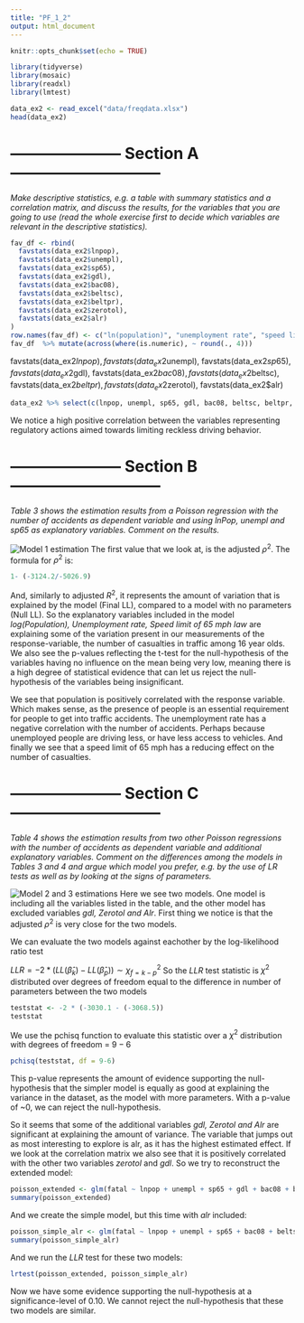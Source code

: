 ```yaml
---
title: "PF_1_2"
output: html_document
---
```


```r
knitr::opts_chunk$set(echo = TRUE)
```

```r
library(tidyverse)
library(mosaic)
library(readxl)
library(lmtest)
```

```r
data_ex2 <- read_excel("data/freqdata.xlsx")
head(data_ex2)
```
# --------------------- Section A -----------------------------
*Make descriptive statistics, e.g. a table with summary statistics and a correlation matrix, and discuss the results, for the variables that you are going to use (read the whole exercise first to decide which variables are relevant in the descriptive statistics).*

```r
fav_df <- rbind(
  favstats(data_ex2$lnpop),
  favstats(data_ex2$unempl),
  favstats(data_ex2$sp65),
  favstats(data_ex2$gdl),
  favstats(data_ex2$bac08),
  favstats(data_ex2$beltsc),
  favstats(data_ex2$beltpr),
  favstats(data_ex2$zerotol),
  favstats(data_ex2$alr)
)
row.names(fav_df) <- c("ln(population)", "unemployment rate", "speed limit 65", "graduated driver license law", "Blood alcohol < 0.08 law", "Secondary seat belt law", "Primary seat belt law", "Zero tolerance alcohol law", "License revocation law")
fav_df  %>% mutate(across(where(is.numeric), ~ round(., 4)))
```

 favstats(data_ex2$lnpop),
  favstats(data_ex2$unempl),
  favstats(data_ex2$sp65),
  favstats(data_ex2$gdl),
  favstats(data_ex2$bac08),
  favstats(data_ex2$beltsc),
  favstats(data_ex2$beltpr),
  favstats(data_ex2$zerotol),
  favstats(data_ex2$alr)

```r
data_ex2 %>% select(c(lnpop, unempl, sp65, gdl, bac08, beltsc, beltpr, zerotol, alr)) %>% cor()
```
We notice a high positive correlation between the variables representing regulatory actions aimed towards limiting reckless driving behavior.

# --------------------- Section B -----------------------------
*Table 3 shows the estimation results from a Poisson regression with the number of accidents as dependent variable and using lnPop, unempl and sp65 as explanatory variables. Comment on the results.*

![Model 1 estimation](./images/model_1.png)
The first value that we look at, is the adjusted $\rho^2$. The formula for $\rho^2$ is:

```r
1- (-3124.2/-5026.9)
```
And, similarly to adjusted $R^2$, it represents the amount of variation that is explained by the model (Final LL), compared to a model with no parameters (Null LL). So the explanatory variables included in the model *log(Population), Unemployment rate, Speed limit of 65 mph law* are explaining some of the variation present in our measurements of the response-variable, the number of casualties in traffic among 16 year olds. We also see the p-values reflecting the t-test for the null-hypothesis of the variables having no influence on the mean being very low, meaning there is a high degree of statistical evidence that can let us reject the null-hypothesis of the variables being insignificant.

We see that population is positively correlated with the response variable. Which makes sense, as the presence of people is an essential requirement for people to get into traffic accidents. The unemployment rate has a negative correlation with the number of accidents. Perhaps because unemployed people are driving less, or have less access to vehicles. And finally we see that a speed limit of 65 mph has a reducing effect on the number of casualties.


# --------------------- Section C -----------------------------
*Table 4 shows the estimation results from two other Poisson regressions with the number of accidents as dependent variable and additional explanatory variables. Comment on the differences among the models in Tables 3 and 4 and argue which model you prefer, e.g. by the use of LR tests as well as by looking at the signs of parameters.*

![Model 2 and 3 estimations](./images/model_2_and_3.png)
Here we see two models. One model is including all the variables listed in the table, and the other model has excluded variables *gdl, Zerotol and Alr*. First thing we notice is that the adjusted $\rho^2$ is very close for the two models.

We can evaluate the two models against eachother by the log-likelihood ratio test

$LLR = -2 * (LL(\hat{\beta}_k) - LL(\hat{\beta}_p))\sim \chi^2_{f=k-p}$
So the $LLR$ test statistic is $\chi^2$ distributed over degrees of freedom equal to the difference in number of parameters between the two models

```r
teststat <- -2 * (-3030.1 - (-3068.5))
teststat
```
We use the pchisq function to evaluate this statistic over a $\chi^2$ distribution with degrees of freedom = $9-6$

```r
pchisq(teststat, df = 9-6)
```
This p-value represents the amount of evidence supporting the null-hypothesis that the simpler model is equally as good at explaining the variance in the dataset, as the model with more parameters. With a p-value of ~0, we can reject the null-hypothesis. 

So it seems that some of the additional variables *gdl, Zerotol and Alr* are significant at explaining the amount of variance. The variable that jumps out as most interesting to explore is alr, as it has the highest estimated effect. If we look at the correlation matrix we also see that it is positively correlated with the other two variables *zerotol* and *gdl*. So we try to reconstruct the extended model:

```r
poisson_extended <- glm(fatal ~ lnpop + unempl + sp65 + gdl + bac08 + beltsc + beltpr + zerotol + alr, data=data_ex2, family=poisson(link="log"))
summary(poisson_extended)
```
And we create the simple model, but this time with *alr* included:

```r
poisson_simple_alr <- glm(fatal ~ lnpop + unempl + sp65 + bac08 + beltsc + beltpr + alr, data=data_ex2, family=poisson(link="log"))
summary(poisson_simple_alr)
```
And we run the $LLR$ test for these two models:

```r
lrtest(poisson_extended, poisson_simple_alr)
```

Now we have some evidence supporting the null-hypothesis at a significance-level of 0.10. We cannot reject the null-hypothesis that these two models are similar.

